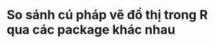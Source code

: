 # <b>So sánh cú pháp vẽ đồ thị trong R qua các package khác nhau</b>

```{=html}
<script type="text/javascript">
window.location.replace("https://applyr.netlify.app/codebase/quarto-compare-plot/quarto-compare-plot.html");
</script>
```
